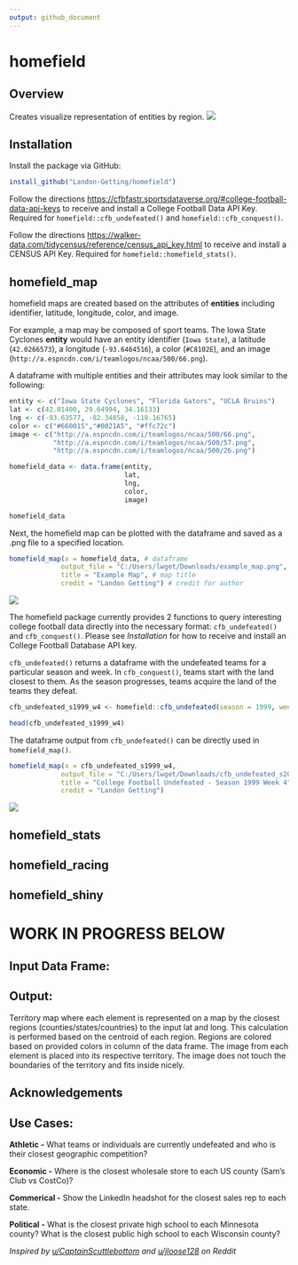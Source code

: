 ```yaml
---
output: github_document
---
```


# homefield

## Overview

Creates visualize representation of entities by region. ![](./inst/figures/example_map.png)

## Installation

Install the package via GitHub:

```r
install_github("Landon-Getting/homefield")
```

Follow the directions [https://cfbfastr.sportsdataverse.org/#college-football-data-api-keys](here) to receive and install a College Football Data API Key. Required for `homefield::cfb_undefeated()` and `homefield::cfb_conquest()`.

Follow the directions [https://walker-data.com/tidycensus/reference/census_api_key.html](here) to receive and install a CENSUS API Key. Required for `homefield::homefield_stats()`.

## homefield_map

homefield maps are created based on the attributes of **entities** including identifier, latitude, longitude, color, and image.

For example, a map may be composed of sport teams. The Iowa State Cyclones **entity** would have an entity identifier (`Iowa State`), a latitude (`42.0266573`), a longitude (`-93.6464516`), a color (`#C8102E`), and an image (`http://a.espncdn.com/i/teamlogos/ncaa/500/66.png`). 

A dataframe with multiple entities and their attributes may look similar to the following:

```r
entity <- c("Iowa State Cyclones", "Florida Gators", "UCLA Bruins")
lat <- c(42.01400, 29.64994, 34.16133)
lng <- c(-93.63577, -82.34858, -118.16765)
color <- c("#660015","#0021A5", "#ffc72c")
image <- c("http://a.espncdn.com/i/teamlogos/ncaa/500/66.png",
           "http://a.espncdn.com/i/teamlogos/ncaa/500/57.png",
           "http://a.espncdn.com/i/teamlogos/ncaa/500/26.png")

homefield_data <- data.frame(entity,
                             lat,
                             lng,
                             color,
                             image)

homefield_data
```
Next, the homefield map can be plotted with the dataframe and saved as a .png file to a specified location. 
```r
homefield_map(x = homefield_data, # dataframe
             output_file = "C:/Users/lwget/Downloads/example_map.png", # save location
             title = "Example Map", # map title
             credit = "Landon Getting") # credit for author
```

![](./inst/figures/homefield_map1.png)

The homefield package currently provides 2 functions to query interesting college football data directly into the necessary format: `cfb_undefeated()` and `cfb_conquest()`. Please see *Installation* for how to receive and install an College Football Database API key.

`cfb_undefeated()` returns a dataframe with the undefeated teams for a particular season and week. In `cfb_conquest()`, teams start with the land closest to them. As the season progresses, teams acquire the land of the teams they defeat. 

```r
cfb_undefeated_s1999_w4 <- homefield::cfb_undefeated(season = 1999, week = 4)

head(cfb_undefeated_s1999_w4)
```
The dataframe output from `cfb_undefeated()` can be directly used in `homefield_map()`.

```r
homefield_map(x = cfb_undefeated_s1999_w4,
             output_file = "C:/Users/lwget/Downloads/cfb_undefeated_s2022_w4.png",
             title = "College Football Undefeated - Season 1999 Week 4",
             credit = "Landon Getting")

```
![](./inst/figures/cfb_undefeated_s2022_w4.png)

## homefield_stats

## homefield_racing

## homefield_shiny

# WORK IN PROGRESS BELOW

## Input Data Frame:



## Output:

Territory map where each element is represented on a map by the closest regions (counties/states/countries) to the input lat and long. This calculation is performed based on the centroid of each region. Regions are colored based on provided colors in column of the data frame. The image from each element is placed into its respective territory. The image does not touch the boundaries of the territory and fits inside nicely.

## Acknowledgements

## Use Cases:

**Athletic -** What teams or individuals are currently undefeated and who is their closest geographic competition?

**Economic -** Where is the closest wholesale store to each US county (Sam's Club vs CostCo)?

**Commerical -** Show the LinkedIn headshot for the closest sales rep to each state.

**Political -** What is the closest private high school to each Minnesota county? What is the closest public high school to each Wisconsin county?

*Inspired by [u/CaptainScuttlebottom](https://www.reddit.com/user/CaptainScuttlebottom/) and [u/jloose128](https://www.reddit.com/user/jloose128/) on Reddit*
